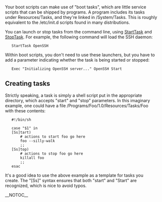 Your boot scripts can make use of "boot tasks", which are little service scripts that can be shipped by programs. A program includes its tasks under Resources/Tasks, and they're linked in /System/Tasks. This is roughly equivalent to the /etc/init.d scripts found in many distributions.

You can launch or stop tasks from the command line, using [[StartTask]] and [[StopTask]]. For example, the following command will load the SSH daemon:


    StartTask OpenSSH 


Within boot scripts, you don't need to use these launchers, but you have to add a parameter indicating whether the task is being started or stopped:


    Exec "Initializing OpenSSH server..." OpenSSH Start 


==  Creating tasks ==

Strictly speaking, a task is simply a shell script put in the appropriate directory, which accepts "start" and "stop" parameters. In this imaginary example, one could have a file /Programs/Foo/1.0/Resources/Tasks/Foo with these contents:

    #!/bin/sh 
     
    case "$1" in 
    [Ss]tart) 
        # actions to start foo go here 
        foo --silly-walk 
        ;; 
    [Ss]top) 
        # actions to stop foo go here 
        killall foo 
        ;; 
    esac 


It's a good idea to use the above example as a template for tasks you create. The <nowiki>"[Ss]"</nowiki> syntax ensures that both "start" and "Start" are recognized, which is nice to avoid typos.

__NOTOC__

